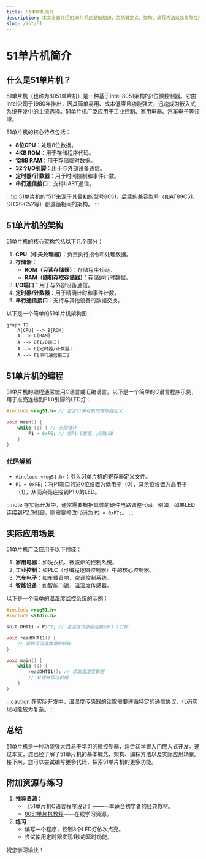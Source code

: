 ```yaml
---
title: 51单片机简介
description: 本文全面介绍51单片机的基础知识，包括其定义、架构、编程方法以及实际应用场景，适合初学者快速入门。
slug: /iot/51
---
```


# 51单片机简介

## 什么是51单片机？

51单片机（也称为8051单片机）是一种基于Intel 8051架构的8位微控制器。它由Intel公司于1980年推出，因其简单易用、成本低廉且功能强大，迅速成为嵌入式系统开发中的主流选择。51单片机广泛应用于工业控制、家用电器、汽车电子等领域。

51单片机的核心特点包括：
- **8位CPU**：处理8位数据。
- **4KB ROM**：用于存储程序代码。
- **128B RAM**：用于存储临时数据。
- **32个I/O引脚**：用于与外部设备通信。
- **定时器/计数器**：用于时间控制和事件计数。
- **串行通信接口**：支持UART通信。

:::tip
51单片机的“51”来源于其最初的型号8051，后续的兼容型号（如AT89C51、STC89C52等）都遵循相同的架构。
:::

## 51单片机的架构

51单片机的核心架构包括以下几个部分：

1. **CPU（中央处理器）**：负责执行指令和处理数据。
2. **存储器**：
   - **ROM（只读存储器）**：存储程序代码。
   - **RAM（随机存取存储器）**：存储运行时数据。
3. **I/O端口**：用于与外部设备通信。
4. **定时器/计数器**：用于精确计时和事件计数。
5. **串行通信接口**：支持与其他设备的数据交换。

以下是一个简单的51单片机架构图：

```mermaid
graph TD
    A[CPU] --> B[ROM]
    A --> C[RAM]
    A --> D[I/O端口]
    A --> E[定时器/计数器]
    A --> F[串行通信接口]
```

## 51单片机的编程

51单片机的编程通常使用C语言或汇编语言。以下是一个简单的C语言程序示例，用于点亮连接到P1.0引脚的LED灯：

```c
#include <reg51.h> // 包含51单片机的寄存器定义

void main() {
    while (1) { // 无限循环
        P1 = 0xFE; // 将P1.0置低，点亮LED
    }
}
```

### 代码解析
- `#include <reg51.h>`：引入51单片机的寄存器定义文件。
- `P1 = 0xFE;`：将P1端口的第0位设置为低电平（0），其余位设置为高电平（1），从而点亮连接到P1.0的LED。

:::note
在实际开发中，通常需要根据具体的硬件电路调整代码。例如，如果LED连接到P2.3引脚，则需要修改代码为 `P2 = 0xF7;`。
:::

## 实际应用场景

51单片机广泛应用于以下领域：
1. **家用电器**：如洗衣机、微波炉的控制系统。
2. **工业控制**：如PLC（可编程逻辑控制器）中的核心控制器。
3. **汽车电子**：如车载音响、空调控制系统。
4. **智能设备**：如智能门锁、温湿度传感器。

以下是一个简单的温湿度监控系统的示例：

```c
#include <reg51.h>
#include <stdio.h>

sbit DHT11 = P3^2; // 温湿度传感器连接到P3.2引脚

void readDHT11() {
    // 读取温湿度数据的代码
}

void main() {
    while (1) {
        readDHT11(); // 读取温湿度数据
        // 处理并显示数据
    }
}
```

:::caution
在实际开发中，温湿度传感器的读取需要遵循特定的通信协议，代码实现可能较为复杂。
:::

## 总结

51单片机是一种功能强大且易于学习的微控制器，适合初学者入门嵌入式开发。通过本文，您已经了解了51单片机的基本概念、架构、编程方法以及实际应用场景。接下来，您可以尝试编写更多代码，探索51单片机的更多功能。

## 附加资源与练习

1. **推荐资源**：
   - 《51单片机C语言程序设计》——一本适合初学者的经典教材。
   - [8051单片机教程](https://www.8051projects.net/)——在线学习资源。
2. **练习**：
   - 编写一个程序，控制8个LED灯依次点亮。
   - 尝试使用定时器实现1秒的延时功能。

祝您学习愉快！